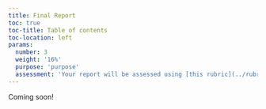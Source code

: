 ```yaml
---
title: Final Report
toc: true
toc-title: Table of contents
toc-location: left
params:
  number: 3
  weight: '16%'
  purpose: 'purpose'
  assessment: 'Your report will be assessed using [this rubric](../rubrics/final-report/rubric.html){target="_blank"}.'
---
```


Coming soon!
